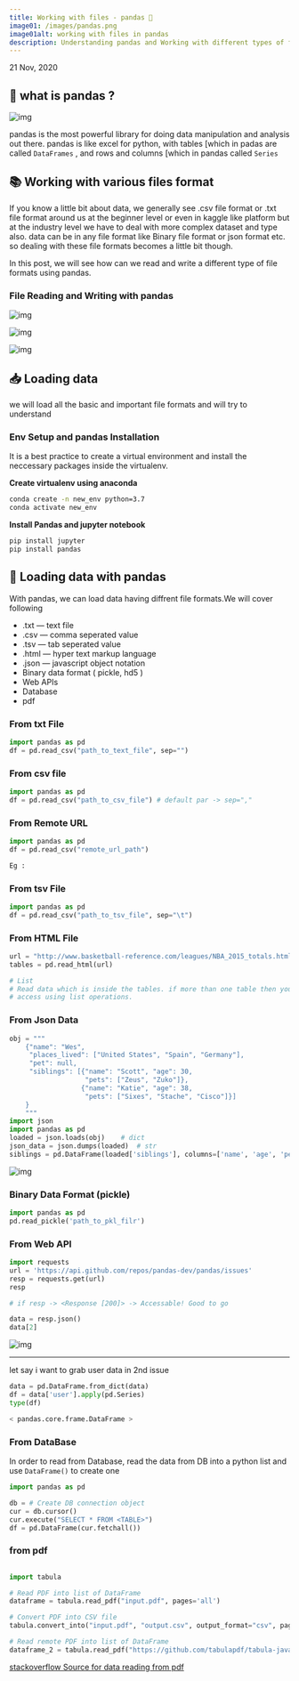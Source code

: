 ```yaml
---
title: Working with files - pandas 🐼
image01: /images/pandas.png
image01alt: working with files in pandas
description: Understanding pandas and Working with different types of file formats 
---
```

21 Nov, 2020


## 🤔 what is pandas ?

![img](https://i.imgur.com/8iWzHrI.png)

pandas is the most powerful library for doing data manipulation and analysis out there.
pandas is like excel for python, with tables [which in padas are called `DataFrames` ,
and rows and columns [which in pandas called `Series`

## 📚 Working with various files format

If you know a little bit about data, we generally see .csv file format or .txt file format 
around us at the beginner level or even in kaggle like platform but at the industry level 
we have to deal with more complex dataset and type also. data can be in any file format like 
Binary file format or json format etc. so dealing with these file formats becomes a little bit though.

In this post, we will see how can we read and write a different type of file formats using pandas.

### File Reading and Writing with pandas

![img](https://i.imgur.com/PqhrqY0.png)

![img](https://i.imgur.com/OjVVYia.png)

![img](https://i.imgur.com/L6E3Rlb.png)

## 📥 Loading data

we will load all the basic and important file formats and will try to understand

### Env Setup and pandas Installation

It is a best practice to create a virtual environment and install the neccessary
packages inside the virtualenv.

**Create virtualenv using anaconda**

```bash title=python>3.6
conda create -n new_env python=3.7
conda activate new_env
```

**Install Pandas and jupyter notebook**
```bash
pip install jupyter
pip install pandas
```

## 🐼 Loading data with pandas

With pandas, we can load data having diffrent file formats.We will cover following

- .txt — text file
- .csv — comma seperated value
- .tsv — tab seperated value
- .html — hyper text markup language
- .json — javascript object notation
- Binary data format ( pickle, hd5 )
- Web APIs
- Database
- pdf

### From txt File

```python title=path-filename.txt
import pandas as pd
df = pd.read_csv("path_to_text_file", sep="")
```

### From csv file

```python title=python
import pandas as pd
df = pd.read_csv("path_to_csv_file") # default par -> sep=","
```

### From Remote URL

```python title=python 
import pandas as pd
df = pd.read_csv("remote_url_path")

Eg : 
```
### From tsv File

```python title=python
import pandas as pd
df = pd.read_csv("path_to_tsv_file", sep="\t")
```

### From HTML File

```python title=python highlight={4-6}
url = "http://www.basketball-reference.com/leagues/NBA_2015_totals.html"
tables = pd.read_html(url)     

# List   
# Read data which is inside the tables. if more than one table then you can
# access using list operations.
```

### From Json Data

```python title=python
obj = """
    {"name": "Wes",
     "places_lived": ["United States", "Spain", "Germany"],
     "pet": null,
     "siblings": [{"name": "Scott", "age": 30,
                   "pets": ["Zeus", "Zuko"]},
                  {"name": "Katie", "age": 38,
                   "pets": ["Sixes", "Stache", "Cisco"]}]
    }
    """
import json
import pandas as pd
loaded = json.loads(obj)    # dict
json_data = json.dumps(loaded)  # str
siblings = pd.DataFrame(loaded['siblings'], columns=['name', 'age', 'pets';])

```

![img](https://i.imgur.com/CLtTZUZ.png)

### Binary Data Format (pickle)

```python title=https://github.com/IMsumitkumar/Internshala-jobs-scrapping/blob/main/scrapped-dataset/DELHI.csv
import pandas as pd
pd.read_pickle('path_to_pkl_filr')
```

### From Web API

```python highlight={6-6} title=python
import requests
url = 'https://api.github.com/repos/pandas-dev/pandas/issues'
resp = requests.get(url)
resp

# if resp -> <Response [200]> -> Accessable! Good to go

data = resp.json()
data[2]
```

![img](https://i.imgur.com/NypsHd3.png)

---
let say i want to grab user data in 2nd issue

```python highlight={5-5} title=python
data = pd.DataFrame.from_dict(data)
df = data['user'].apply(pd.Series)
type(df)

< pandas.core.frame.DataFrame >
```

### From DataBase

In order to read from Database, read the data from DB into a python
list and use `DataFrame()` to create one
```python title=python
import pandas as pd

db = # Create DB connection object 
cur = db.cursor()
cur.execute("SELECT * FROM <TABLE>")
df = pd.DataFrame(cur.fetchall())

```


### from pdf

```python title=python

import tabula

# Read PDF into list of DataFrame
dataframe = tabula.read_pdf("input.pdf", pages='all')

# Convert PDF into CSV file
tabula.convert_into("input.pdf", "output.csv", output_format="csv", pages='all')

# Read remote PDF into list of DataFrame
dataframe_2 = tabula.read_pdf("https://github.com/tabulapdf/tabula-java/raw/master/src/test/resources/technology/tabula/arabic.pdf")
```

[stackoverflow Source for data reading from pdf](https://aegis4048.github.io/parse-pdf-files-while-retaining-structure-with-tabula-py)